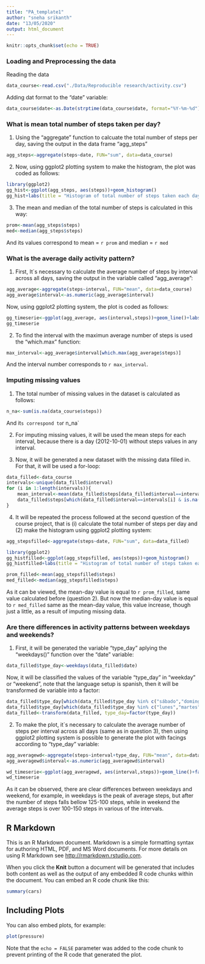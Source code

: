 ---
title: "PA_template1"
author: "sneha srikanth"
date: "13/05/2020"
output: html_document
---

```{r setup, include=FALSE}
knitr::opts_chunk$set(echo = TRUE)
```
### Loading and Preprocessing the data

Reading the data

```{r reading}
data_course<-read.csv("./Data/Reproducible research/activity.csv")
```

Adding dat format to the "date" variable:

```{r trans_date}
data_course$date<-as.Date(strptime(data_course$date, format="%Y-%m-%d"))
```


### What is mean total number of steps taken per day?

1. Using the "aggregate" function to calcuate the total number of steps per day, saving the output in the data frame "agg_steps"

```{r steps}
agg_steps<-aggregate(steps~date, FUN="sum", data=data_course)
```

2. Now, using ggplot2 plotting system to make the histogram, the plot was coded as follows:

```{r histogram}
library(ggplot2)
gg_hist<-ggplot(agg_steps, aes(steps))+geom_histogram()
gg_hist+labs(title = "Histogram of total number of steps taken each day")+theme_bw()
```

3. The mean and median of the total number of steps is calculated in this way:

```{r meanandmedian}
prom<-mean(agg_steps$steps)
med<-median(agg_steps$steps)
```
And its values correspond to mean = `r prom` and median = `r med`


### What is the average daily activity pattern?

1. First, It`s necessary to calculate the average number of steps by interval across all days, saving the output in the variable called "agg_average":
```{r averagesteps}
agg_average<-aggregate(steps~interval, FUN="mean", data=data_course)
agg_average$interval<-as.numeric(agg_average$interval)
```

Now, using ggplot2 plotting system, the plot is coded as follows:

```{r timeserie}
gg_timeserie<-ggplot(agg_average, aes(interval,steps))+geom_line()+labs(title="Time serie of the average number of steps by interval time")
gg_timeserie
```

2. To find the interval with the maximun average number of steps is used the "which.max" function:

```{r max}
max_interval<-agg_average$interval[which.max(agg_average$steps)]
```
And the interval number corresponds to `r max_interval`.


### Imputing missing values

1. The total number of missing values in the dataset is calculated as follows:

```{r n_missing}
n_na<-sum(is.na(data_course$steps))
```

And it`s correspond to `r n_na`

2. For imputing missing values, it will be used the mean steps for each interval, because there is a day (2012-10-01) without steps values in any interval.


3. Now, it will be generated a new dataset with the missing data filled in. For that, it will be used a for-loop:

```{r new_dataset}
data_filled<-data_course
intervals<-unique(data_filled$interval)
for (i in 1:length(intervals)){
    mean_interval<-mean(data_filled$steps[data_filled$interval==intervals[i]], na.rm = TRUE) #calculating the median interval
    data_filled$steps[which(data_filled$interval==intervals[i] & is.na(data_filled$steps)==TRUE)]<-mean_interval #imputing the median-day value where there is a NA value
}
```

4. It will be repeated the process followed at the second question of the course project, that is (i) calculate the total number of steps per day and (2) make the histogram using ggplot2 plotting system:


```{r steps_filled}
agg_stepsfilled<-aggregate(steps~date, FUN="sum", data=data_filled)
```

```{r histogram_filled}
library(ggplot2)
gg_histfilled<-ggplot(agg_stepsfilled, aes(steps))+geom_histogram()
gg_histfilled+labs(title = "Histogram of total number of steps taken each day (Filled version)")+theme_bw()
```

```{r meanandmedian_filled}
prom_filled<-mean(agg_stepsfilled$steps)
med_filled<-median(agg_stepsfilled$steps)
```

As it can be viewed, the mean-day value is equal to `r prom_filled`, same value calculated before (question 2). But now the median-day value is equal to `r med_filled` same as the mean-day value, this value increase, though just a little, as a result of imputing missing data.


### Are there differences in activity patterns between weekdays and weekends?

1. First, it will be generated the variable "type_day" aplying the "weekdays()" function over the "date" variable:

```{r type_date}
data_filled$type_day<-weekdays(data_filled$date)
```

Now, it will be classified the values of the variable "type_day" in "weekday" or "weekend", note that the language setup is spanish, then it will be transformed de variable into a factor:

```{r type_date2}
data_filled$type_day[which(data_filled$type_day %in% c("sábado","domingo"))]<-"weekend"
data_filled$type_day[which(data_filled$type_day %in% c("lunes","martes","miércoles","jueves","viernes"))]<-"weekday"
data_filled<-transform(data_filled, type_day=factor(type_day))
```

2. To make the plot, it`s necessary to calculate the average number of steps per interval across all days (same as in question 3), then using ggplot2 plotting system is possible to generate the plot with facings according to "type_day" variable:
```{r averagesteps_wd}
agg_averagewd<-aggregate(steps~interval+type_day, FUN="mean", data=data_filled)
agg_averagewd$interval<-as.numeric(agg_averagewd$interval)
```

```{r timeserie_wd}
wd_timeserie<-ggplot(agg_averagewd, aes(interval,steps))+geom_line()+facet_grid(.~type_day)+labs(title="Time serie of the average number of steps by interval | Weekday vs Weekend")
wd_timeserie
```

As it can be observed, there are clear differences between weekdays and weekend, for example, in weekdays is the peak of average steps, but after the number of steps falls bellow 125-100 steps, while in weekend the average steps is over 100-150 steps in various of the intervals.

## R Markdown

This is an R Markdown document. Markdown is a simple formatting syntax for authoring HTML, PDF, and MS Word documents. For more details on using R Markdown see <http://rmarkdown.rstudio.com>.

When you click the **Knit** button a document will be generated that includes both content as well as the output of any embedded R code chunks within the document. You can embed an R code chunk like this:

```{r cars}
summary(cars)
```

## Including Plots

You can also embed plots, for example:

```{r pressure, echo=FALSE}
plot(pressure)
```

Note that the `echo = FALSE` parameter was added to the code chunk to prevent printing of the R code that generated the plot.
